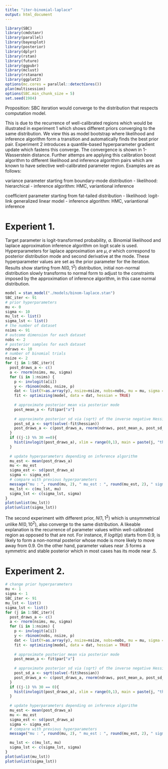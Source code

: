 ```yaml
---
title: "iter-binomial-laplace"
output: html_document
---
```

```r
library(SBC)
library(cmdstanr)
library(parallel)
library(bayesplot)
library(posterior)
library(dplyr)
library(rstan)
library(future)
library(ggpubr)
library(mclust)
library(rstanarm)
library(ggplot2)
options(mc.cores = parallel::detectCores())
plan(multisession)
options(SBC.min_chunk_size = 5)
set.seed(1984)
```

Proposition: SBC iteration would converge to the distribution that respects computation model.

This is due to the recurrence of well-calibrated regions which would be illustrated in experiment 1 which shows different priors converging to the same distribution. We view this as model bootstrap where likelihood and inference algorithm form a transition and automatically finds the best prior pair. Experiment 2 introduces a quantile-based hyperparameter gradient update which fastens this converge. The convergence is shown in 1-Wasserstein distance. Further attemps are applying this calibration boost algorithm to different likelihood and inference algorithm pairs which are known to have selective well-calibrated parameter region. Examples are as follows:

variance parameter starting from boundary-mode distribution 
- likelihood: hierarchical
- inference algorithm: HMC, variantional inference

coefficient parameter starting from fat-tailed distribution 
- likelihood: logit-link generalized linear model
- inference algorithm: HMC, variantional inference

# Experient 1.

Target parameter is logit-transformed probability, $a$. Binomial likelihood and laplace approximation inference algorithm on logit scale is used. Hyperparameters for laplace approximation are $\mu, \sigma$ which correspond to posterior distribution mode and second derivative at the mode. These hyperparameter values are set as the prior parameter for the iteration. Results show starting from $N(0, 1^2)$ distribution, initial non-normal distribution slowly transforms to normal form to adjust to the constraints imposed by the approximation of inference algorithm, in this case normal distribution.

```r
model = stan_model("./models/binom-laplace.stan")
SBC_iter <- 91
# prior hyperparameters
mu <- 0
sigma <- 10
mu_lst <- list()
sigma_lst <- list()
# the number of dataset
nsims <- 91
# outcome dimension for each dataset
nobs <- 2
# posterior samples for each dataset
ndraws <- 10
# number of binomial trials
nsize <- 2
for (j in 1:SBC_iter){
  post_draws_a <- c()
  a <- rnorm(nsims, mu, sigma)
  for (i in 1:nsims) {
  	p <- invlogit(a[i])
  	y <- rbinom(nobs, nsize, p)
  	dat <- list(Y=as.array(y), nsize=nsize, nobs=nobs, mu = mu, sigma = sigma)
  	fit <- optimizing(model, data = dat, hessian = TRUE)
  	
  	# approximate posterior mean via posterior mode
  	post_mean_a <- fit$par["a"]
  	
  	# approximate posterior sd via (sqrt) of the inverse negative Hessian
  	post_sd_a <- sqrt(solve(-fit$hessian))
  	post_draws_a <- c(post_draws_a, rnorm(ndraws, post_mean_a, post_sd_a))
  }
  if ((j-1) %% 30 ==0){
    hist(invlogit(post_draws_a), xlim = range(0,1), main = paste(j, "th itheration histogram"))  
  }
  
  # update hyperparameters depending on inference algorithm
  mu_est <- mean(post_draws_a)
  mu <- mu_est
  sigma_est <- sd(post_draws_a)
  sigma <- sigma_est
  # compare with previous hyperparameters
  message("mu : ", round(mu, 2), " mu_est : ", round(mu_est, 2), " sigma : ", round(sigma, 2), " sigma_est : ", round(sigma_est, 2))
  mu_lst <- c(mu_lst, mu)
  sigma_lst <- c(sigma_lst, sigma)
}
plot(unlist(mu_lst))
plot(unlist(sigma_lst))
```

The second experiment with different prior, $N(1, 1^2)$ which is unsymmetrical unlike $N(0, 10^2)$, also converge to the same distribution. A likeable explanation is the recurrence of parameter values within well-calibrated region as opposed to that are not. For instance, if $logit(p)$ starts from 0.9, is likely to form a non-normal posterior whose mode is more likely to move away from 0.9. On the other hand, parameter values near .5 forms a symmetric and stable posterior which in most cases has its mode near .5. 

# Experiment 2.
```r
# change prior hyperparameters
mu <- 1
sigma <- 1
SBC_iter <- 91
mu_lst <- list()
sigma_lst <- list()
for (j in 1:SBC_iter){
  post_draws_a <- c()
  a <- rnorm(nsims, mu, sigma)
  for (i in 1:nsims) {
  	p <- invlogit(a[i])
  	y <- rbinom(nobs, nsize, p)
  	dat <- list(Y=as.array(y), nsize=nsize, nobs=nobs, mu = mu, sigma = sigma)
  	fit <- optimizing(model, data = dat, hessian = TRUE)
  	
  	# approximate posterior mean via posterior mode
  	post_mean_a <- fit$par["a"]
  	
  	# approximate posterior sd via (sqrt) of the inverse negative Hessian
  	post_sd_a <- sqrt(solve(-fit$hessian))
  	post_draws_a <- c(post_draws_a, rnorm(ndraws, post_mean_a, post_sd_a))
  }
  if ((j-1) %% 30 == 0){
    hist(invlogit(post_draws_a), xlim = range(0,1), main = paste(j, "th itheration histogram"))  
  }
  
  # update hyperparameters depending on inference algorithm
  mu_est <- mean(post_draws_a)
  mu <- mu_est
  sigma_est <- sd(post_draws_a)
  sigma <- sigma_est
  # compare with previous hyperparameters
  message("mu : ", round(mu, 2), " mu_est : ", round(mu_est, 2), " sigma : ", round(sigma, 2), " sigma_est : ", round(sigma_est, 2))

  mu_lst <- c(mu_lst, mu)
  sigma_lst <- c(sigma_lst, sigma)
}
plot(unlist(mu_lst))
plot(unlist(sigma_lst))
```
